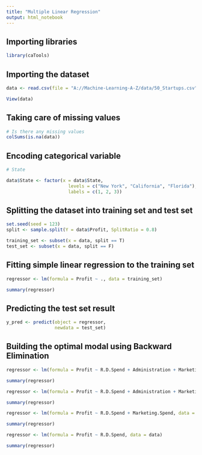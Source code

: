 ```yaml
---
title: "Multiple Linear Regression"
output: html_notebook
---
```


## Importing libraries

```r
library(caTools)
```

## Importing the dataset

```r
data <- read.csv(file = "A://Machine-Learning-A-Z/data/50_Startups.csv")
```

```r
View(data)
```

## Taking care of missing values

```r
# Is there any missing values
colSums(is.na(data))
```

## Encoding categorical variable

```r
# State

data$State <- factor(x = data$State, 
                       levels = c("New York", "California", "Florida"),
                       labels = c(1, 2, 3))
```

## Splitting the dataset into training set and test set

```r
set.seed(seed = 123)
split <- sample.split(Y = data$Profit, SplitRatio = 0.8)
```

```r
training_set <- subset(x = data, split == T)
test_set <- subset(x = data, split == F)
```

## Fitting simple linear regression to the training set

```r
regressor <- lm(formula = Profit ~ ., data = training_set)
```

```r
summary(regressor)
```

## Predicting the test set result

```r
y_pred <- predict(object = regressor,
                  newdata = test_set)
```

## Building the optimal modal using Backward Elimination

```r
regressor <- lm(formula = Profit ~ R.D.Spend + Administration + Marketing.Spend + State, data = data)
```

```r
summary(regressor)
```


```r
regressor <- lm(formula = Profit ~ R.D.Spend + Administration + Marketing.Spend, data = data)
```

```r
summary(regressor)
```


```r
regressor <- lm(formula = Profit ~ R.D.Spend + Marketing.Spend, data = data)
```

```r
summary(regressor)
```


```r
regressor <- lm(formula = Profit ~ R.D.Spend, data = data)
```

```r
summary(regressor)
```